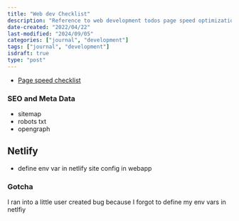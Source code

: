 ```yaml
---
title: "Web dev Checklist"
description: "Reference to web development todos page speed optimization"
date-created: "2022/04/22"
last-modified: "2024/09/05"
categories: ["journal", "development"]
tags: ["journal", "development"]
isdraft: true
type: "post"
---
```


- [Page speed checklist](https://pagespeedchecklist.com/)

### SEO and Meta Data 

- sitemap 
- robots txt
- opengraph 

## Netlify 

- define env var in netlify site config in webapp

### Gotcha 

I ran into a little user created bug because I forgot to define my env vars in netlfiy 